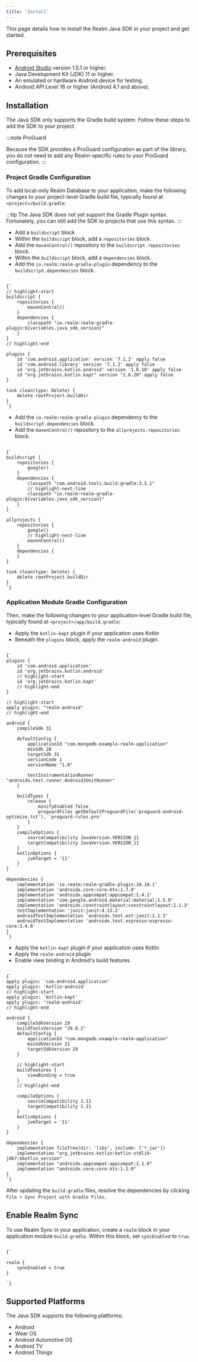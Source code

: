 ```yaml
---
title: 'Install'
---
```


This page details how to install the Realm Java SDK in your project
and get started.

## Prerequisites

- [Android Studio](https://developer.android.com/studio/index.html)
  version 1.5.1 or higher.
- Java Development Kit (JDK) 11 or higher.
- An emulated or hardware Android device for testing.
- Android API Level 16 or higher (Android 4.1 and above).

## Installation

The Java SDK only supports the Gradle build system. Follow these steps
to add the SDK to your project.

:::note ProGuard

Because the SDK provides a ProGuard configuration as part
of the library, you do not need to add any
Realm-specific rules to your ProGuard configuration.
:::

### Project Gradle Configuration

To add local-only Realm Database to your application, make
the following changes to your project-level Gradle build
file, typically found at `<project>/build.gradle`:


<Tabs groupId="gradle-syntax">
  <TabItem value="plugin" label="Gradle Plugin Syntax">

:::tip
The Java SDK does not yet support the Gradle Plugin syntax. Fortunately,
you can still add the SDK to projects that use this syntax.
:::

- Add a `buildscript` block
- Within the `buildscript` block, add a `repositories` block.
- Add the `mavenCentral()` repository to the `buildscript.repositories` block.
- Within the `buildscript` block, add a `dependencies` block.
- Add the `io.realm:realm-gradle-plugin` dependency to the `buildscript.dependencies` block.

<pre><code parentName="pre" {...{
            "language": "groovy"
          }}>
{`
// highlight-start
buildscript {
    repositories {
        mavenCentral()
    }
    dependencies {
        classpath "io.realm:realm-gradle-plugin:${variables.java_sdk_version}"
    }
}
// highlight-end

plugins {
    id 'com.android.application' version '7.1.2' apply false
    id 'com.android.library' version '7.1.2' apply false
    id 'org.jetbrains.kotlin.android' version '1.6.10' apply false
    id "org.jetbrains.kotlin.kapt" version "1.6.20" apply false
}

task clean(type: Delete) {
    delete rootProject.buildDir
}
`}
</code></pre>

  </TabItem>
  <TabItem value="legacy" label="Gradle Legacy Syntax">

- Add the `io.realm:realm-gradle-plugin` dependency to the `buildscript.dependencies` block.
- Add the `mavenCentral()` repository to the `allprojects.repositories` block.

<pre><code parentName="pre" {...{
            "language": "groovy"
          }}>
{`
buildscript {
    repositories {
        google()
    }
    dependencies {
        classpath "com.android.tools.build:gradle:3.5.1"
        // highlight-next-line
        classpath "io.realm:realm-gradle-plugin:${variables.java_sdk_version}"
    }
}

allprojects {
    repositories {
        google()
        // highlight-next-line
        mavenCentral()
    }
    dependencies {
    }
}

task clean(type: Delete) {
    delete rootProject.buildDir
}
`}
</code></pre>

</TabItem>
</Tabs>

### Application Module Gradle Configuration

Then, make the following changes to your application-level
Gradle build file, typically found at `<project>/app/build.gradle`:

<Tabs groupId="gradle-syntax">
  <TabItem value="plugin" label="Gradle Plugin Syntax">

- Apply the `kotlin-kapt` plugin if your application uses Kotlin
- Beneath the `plugins` block, apply the `realm-android` plugin.


<pre><code parentName="pre" {...{
            "language": "groovy"
          }}>
{`
plugins {
    id 'com.android.application'
    id 'org.jetbrains.kotlin.android'
    // highlight-start
    id 'org.jetbrains.kotlin.kapt'
    // highlight-end
}

// highlight-start
apply plugin: "realm-android"
// highlight-end

android {
    compileSdk 31

    defaultConfig {
        applicationId "com.mongodb.example-realm-application"
        minSdk 28
        targetSdk 31
        versionCode 1
        versionName "1.0"

        testInstrumentationRunner "androidx.test.runner.AndroidJUnitRunner"
    }

    buildTypes {
        release {
            minifyEnabled false
            proguardFiles getDefaultProguardFile('proguard-android-optimize.txt'), 'proguard-rules.pro'
        }
    }
    compileOptions {
        sourceCompatibility JavaVersion.VERSION_11
        targetCompatibility JavaVersion.VERSION_11
    }
    kotlinOptions {
        jvmTarget = '11'
    }
}

dependencies {
    implementation 'io.realm:realm-gradle-plugin:10.10.1'
    implementation 'androidx.core:core-ktx:1.7.0'
    implementation 'androidx.appcompat:appcompat:1.4.1'
    implementation 'com.google.android.material:material:1.5.0'
    implementation 'androidx.constraintlayout:constraintlayout:2.1.3'
    testImplementation 'junit:junit:4.13.2'
    androidTestImplementation 'androidx.test.ext:junit:1.1.3'
    androidTestImplementation 'androidx.test.espresso:espresso-core:3.4.0'
}
`}
</code></pre>

  </TabItem>
  <TabItem value="legacy" label="Gradle Legacy Syntax">


- Apply the `kotlin-kapt` plugin if your application uses Kotlin
- Apply the `realm-android` plugin
- Enable view binding in Android's build features


<pre><code parentName="pre" {...{
            "language": "groovy"
          }}>
{`
apply plugin: 'com.android.application'
apply plugin: 'kotlin-android'
// highlight-start
apply plugin: 'kotlin-kapt'
apply plugin: 'realm-android'
// highlight-end

android {
    compileSdkVersion 29
    buildToolsVersion "29.0.2"
    defaultConfig {
        applicationId "com.mongodb.example-realm-application"
        minSdkVersion 21
        targetSdkVersion 29
    }

    // highlight-start
    buildFeatures {
        viewBinding = true
    }
    // highlight-end

    compileOptions {
        sourceCompatibility 1.11
        targetCompatibility 1.11
    }
    kotlinOptions {
        jvmTarget = '11'
    }
}

dependencies {
    implementation fileTree(dir: 'libs', include: ['*.jar'])
    implementation "org.jetbrains.kotlin:kotlin-stdlib-jdk7:$kotlin_version"
    implementation "androidx.appcompat:appcompat:1.1.0"
    implementation "androidx.core:core-ktx:1.2.0"
}
`}
</code></pre>


  </TabItem>
</Tabs>

After updating the `build.gradle` files, resolve the dependencies by
clicking `File > Sync Project with Gradle Files`.

## Enable Realm Sync

To use Realm Sync in your application, create a `realm` block in your
application module `build.gradle`. Within this block, set `syncEnabled`
to `true`.

<pre><code parentName="pre" {...{
            "language": "groovy"
          }}>
{`

realm {
    syncEnabled = true
}

`}
</code></pre>


## Supported Platforms

The Java SDK supports the following platforms:

- Android
- Wear OS
- Android Automotive OS
- Android TV
- Android Things
